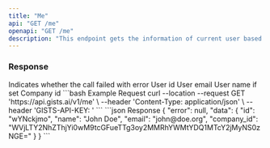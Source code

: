 ```yaml
---
title: "Me"
api: "GET /me"
openapi: "GET /me"
description: "This endpoint gets the information of current user based on the Api Key"
---
```


### Response

<ResponseField name="error" type="string">
  Indicates whether the call failed with error
</ResponseField>

<ResponseField name="data" type="object">
  <Expandable title="data" defaultOpen>
    <ResponseField name="id" type="string">
      User id
    </ResponseField>
    <ResponseField name="email" type="string">
      User email
    </ResponseField>
    <ResponseField name="name" type="string">
      User name if set
    </ResponseField>
    <ResponseField name="company_id" type="string">
      Company id
    </ResponseField>
  </Expandable>
</ResponseField>

<RequestExample>
```bash Example Request
curl --location --request GET 'https://api.gists.ai/v1/me' \
--header 'Content-Type: application/json' \
--header 'GISTS-API-KEY: <api_key>'
```
</RequestExample>

<ResponseExample>
```json Response
{
  "error": null,
  "data": {
    "id": "wYNckjmo",
    "name": "John Doe",
    "email": "john@doe.org",
    "company_id": "WVjLTY2NhZThjYi0wM9tcGFueTTg3oy2MMRhYWMtYDQ1MTcY2jMyNS0zNGE="
  }
}
```
</ResponseExample>

